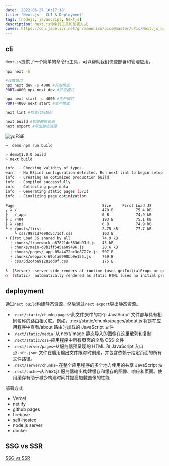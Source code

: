 ```yaml
---
date: '2022-05-27 10:17:18'
title: 'Next.js - CLI & Deployment'
tags: [nodejs, javascript, Nextjs]
description: Next.js命令行工具和部署方式
cover: https://cdn.jsdelivr.net/gh/manonicu/pics@master/uPic/Next.js_bg.svg
---
```


## cli

`Next.js`提供了一个简单的命令行工具，可以帮助我们快速部署和管理应用。

```bash
npx next -h

#设置端口
npx next dev -p 4000 #开发模式
PORT=4000 npx next dev #开发模式

npx next start -p 4000 #生产模式
PORT=4000 next start #生产模式

next lint #检查代码规范

next build #构建静态资源
next export #导出静态资源
```

![yqFSiE](https://cdn.jsdelivr.net/gh/manonicu/pics@master/uPic/yqFSiE.png)

```bash
➜  demo npm run build

> demo@1.0.0 build
> next build

info  - Checking validity of types
warn  - No ESLint configuration detected. Run next lint to begin setup
info  - Creating an optimized production build
info  - Compiled successfully
info  - Collecting page data
info  - Generating static pages (3/3)
info  - Finalizing page optimization

Page                                       Size     First Load JS
┌ λ /                                      470 B          75.4 kB
├   /_app                                  0 B            74.9 kB
├ ○ /404                                   193 B          75.1 kB
├ λ /api                                   0 B            74.9 kB
└ ○ /posts/first                           2.75 kB        77.7 kB
    └ css/9871d7e98c5c71df.css             103 B
+ First Load JS shared by all              74.9 kB
  ├ chunks/framework-a87821de553db91d.js   45 kB
  ├ chunks/main-d8b1ff545a609496.js        28.6 kB
  ├ chunks/pages/_app-05a4472bc3e8727e.js  507 B
  ├ chunks/webpack-69bfa6990bb9e155.js     769 B
  └ css/5d2c4ba91281dd0f.css               175 B

λ  (Server)  server-side renders at runtime (uses getInitialProps or getServerSideProps)
○  (Static)  automatically rendered as static HTML (uses no initial props)
```

## deployment

通过`next build`构建静态资源，然后通过`next export`导出静态资源。

- `.next/static/chunks/pages`–此文件夹中的每个 JavaScript 文件都与具有相同名称的路由相关联。例如，.next/static/chunks/pages/about.js 将是在应用程序中查看/about 路由时加载的 JavaScript 文件
- `.next/static/media`–从 next/image 静态导入的图像在这里散列和复制
- `.next/static/css`–应用程序中所有页面的全局 CSS 文件
- `.next/server/pages`–从服务器预呈现的 HTML 和 JavaScript 入口点`.nft.json` 文件在启用输出文件跟踪时创建，并包含依赖于给定页面的所有文件路径。
- `.next/server/chunks`– 在整个应用程序的多个地方使用的共享 JavaScript 块
- `.next/cache`–从 Next.js 服务器输出构建缓存和缓存的图像、响应和页面。使用缓存有助于减少构建时间并提高加载图像的性能

部署方式

- Vercel
- netlify
- github pages
- firebase
- self-hosted
- node.js server
- docker

## SSG vs SSR

[SSG vs SSR](https://blog.logrocket.com/ssg-vs-ssr-in-next-js/)
